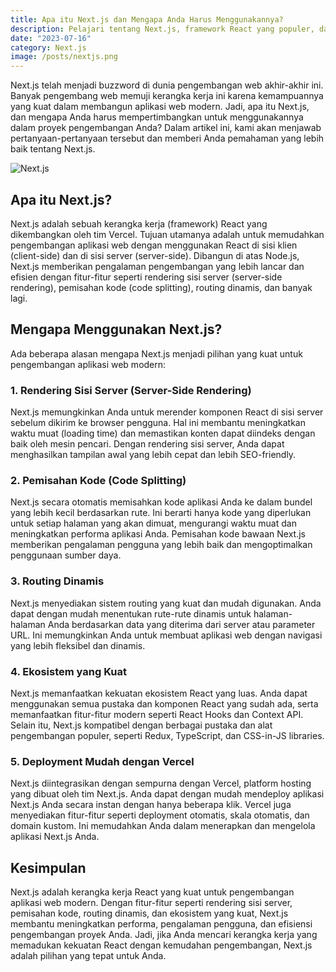```yaml
---
title: Apa itu Next.js dan Mengapa Anda Harus Menggunakannya?
description: Pelajari tentang Next.js, framework React yang populer, dan mengapa itu menjadi pilihan yang kuat untuk pengembangan aplikasi web modern.
date: "2023-07-16"
category: Next.js
image: /posts/nextjs.png
---
```


Next.js telah menjadi buzzword di dunia pengembangan web akhir-akhir ini. Banyak pengembang web memuji kerangka kerja ini karena kemampuannya yang kuat dalam membangun aplikasi web modern. Jadi, apa itu Next.js, dan mengapa Anda harus mempertimbangkan untuk menggunakannya dalam proyek pengembangan Anda? Dalam artikel ini, kami akan menjawab pertanyaan-pertanyaan tersebut dan memberi Anda pemahaman yang lebih baik tentang Next.js.

![Next.js](/posts/nextjs.png)

## Apa itu Next.js?

Next.js adalah sebuah kerangka kerja (framework) React yang dikembangkan oleh tim Vercel. Tujuan utamanya adalah untuk memudahkan pengembangan aplikasi web dengan menggunakan React di sisi klien (client-side) dan di sisi server (server-side). Dibangun di atas Node.js, Next.js memberikan pengalaman pengembangan yang lebih lancar dan efisien dengan fitur-fitur seperti rendering sisi server (server-side rendering), pemisahan kode (code splitting), routing dinamis, dan banyak lagi.

## Mengapa Menggunakan Next.js?

Ada beberapa alasan mengapa Next.js menjadi pilihan yang kuat untuk pengembangan aplikasi web modern:

### 1. Rendering Sisi Server (Server-Side Rendering)

Next.js memungkinkan Anda untuk merender komponen React di sisi server sebelum dikirim ke browser pengguna. Hal ini membantu meningkatkan waktu muat (loading time) dan memastikan konten dapat diindeks dengan baik oleh mesin pencari. Dengan rendering sisi server, Anda dapat menghasilkan tampilan awal yang lebih cepat dan lebih SEO-friendly.

### 2. Pemisahan Kode (Code Splitting)

Next.js secara otomatis memisahkan kode aplikasi Anda ke dalam bundel yang lebih kecil berdasarkan rute. Ini berarti hanya kode yang diperlukan untuk setiap halaman yang akan dimuat, mengurangi waktu muat dan meningkatkan performa aplikasi Anda. Pemisahan kode bawaan Next.js memberikan pengalaman pengguna yang lebih baik dan mengoptimalkan penggunaan sumber daya.

### 3. Routing Dinamis

Next.js menyediakan sistem routing yang kuat dan mudah digunakan. Anda dapat dengan mudah menentukan rute-rute dinamis untuk halaman-halaman Anda berdasarkan data yang diterima dari server atau parameter URL. Ini memungkinkan Anda untuk membuat aplikasi web dengan navigasi yang lebih fleksibel dan dinamis.

### 4. Ekosistem yang Kuat

Next.js memanfaatkan kekuatan ekosistem React yang luas. Anda dapat menggunakan semua pustaka dan komponen React yang sudah ada, serta memanfaatkan fitur-fitur modern seperti React Hooks dan Context API. Selain itu, Next.js kompatibel dengan berbagai pustaka dan alat pengembangan populer, seperti Redux, TypeScript, dan CSS-in-JS libraries.

### 5. Deployment Mudah dengan Vercel

Next.js diintegrasikan dengan sempurna dengan Vercel, platform hosting yang dibuat oleh tim Next.js. Anda dapat dengan mudah mendeploy aplikasi Next.js Anda secara instan dengan hanya beberapa klik. Vercel juga menyediakan fitur-fitur seperti deployment otomatis, skala otomatis, dan domain kustom. Ini memudahkan Anda dalam menerapkan dan mengelola aplikasi Next.js Anda.

## Kesimpulan

Next.js adalah kerangka kerja React yang kuat untuk pengembangan aplikasi web modern. Dengan fitur-fitur seperti rendering sisi server, pemisahan kode, routing dinamis, dan ekosistem yang kuat, Next.js membantu meningkatkan performa, pengalaman pengguna, dan efisiensi pengembangan proyek Anda. Jadi, jika Anda mencari kerangka kerja yang memadukan kekuatan React dengan kemudahan pengembangan, Next.js adalah pilihan yang tepat untuk Anda.
